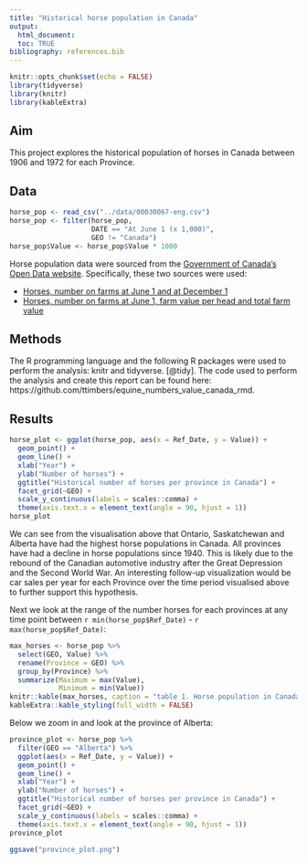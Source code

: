 ```yaml
---
title: "Historical horse population in Canada"
output:
  html_document:
  toc: TRUE
bibliography: references.bib
---
```


```r
knitr::opts_chunk$set(echo = FALSE)
library(tidyverse)
library(knitr)
library(kableExtra)
```

## Aim

This project explores the historical population of horses in Canada between 1906 and 1972 for each Province.


## Data

```r
horse_pop <- read_csv("../data/00030067-eng.csv")
horse_pop <- filter(horse_pop,
                    DATE == "At June 1 (x 1,000)",
                    GEO != "Canada")
horse_pop$Value <- horse_pop$Value * 1000
```

Horse population data were sourced from the [Government of Canada's Open Data website](http://open.canada.ca/en/open-data). Specifically, these two sources were used:

- [Horses, number on farms at June 1 and at December 1](http://open.canada.ca/data/en/dataset/43b3a9b3-3842-45e7-8bc8-c4c27b9462ab)
- [Horses, number on farms at June 1, farm value per head and total farm value](http://open.canada.ca/data/en/dataset/b374f60b-9580-44dc-83f6-c0a850c15f30)

## Methods

The R programming language and the following R packages were used to perform the analysis: knitr and tidyverse. [@tidy]. The code used to perform the analysis and create this report can be found here: https://github.com/ttimbers/equine_numbers_value_canada_rmd.


## Results

```r
horse_plot <- ggplot(horse_pop, aes(x = Ref_Date, y = Value)) +
  geom_point() +
  geom_line() +
  xlab("Year") +
  ylab("Number of horses") +
  ggtitle("Historical number of horses per province in Canada") +
  facet_grid(~GEO) +
  scale_y_continuous(labels = scales::comma) +
  theme(axis.text.x = element_text(angle = 90, hjust = 1))
horse_plot
```

We can see from the visualisation above that Ontario, Saskatchewan and Alberta have had the highest horse populations in Canada. All provinces have had a decline in horse
populations since 1940. This is likely due to the rebound of the Canadian automotive
industry after the Great Depression and the Second World War. An interesting follow-up visualization would be car sales per year for each Province over the time period visualised above to further support this hypothesis. 

Next we look at the range of the number horses for each provinces at any time point between `r min(horse_pop$Ref_Date)` - `r max(horse_pop$Ref_Date)`:

```r
max_horses <- horse_pop %>% 
  select(GEO, Value) %>% 
  rename(Province = GEO) %>% 
  group_by(Province) %>% 
  summarize(Maximum = max(Value),
            Minimum = min(Value))
knitr::kable(max_horses, caption = "table 1. Horse population in Canada") |>
kableExtra::kable_styling(full_width = FALSE)
```

Below we zoom in and look at the province of Alberta:

```r
province_plot <- horse_pop %>% 
  filter(GEO == "Alberta") %>% 
  ggplot(aes(x = Ref_Date, y = Value)) +
  geom_point() +
  geom_line() +
  xlab("Year") +
  ylab("Number of horses") +
  ggtitle("Historical number of horses per province in Canada") +
  facet_grid(~GEO) +
  scale_y_continuous(labels = scales::comma) +
  theme(axis.text.x = element_text(angle = 90, hjust = 1))
province_plot

ggsave("province_plot.png")
```